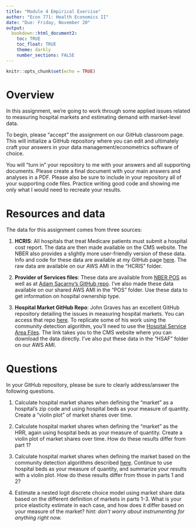 ```yaml
---
title: "Module 4 Empirical Exercise"
author: "Econ 771: Health Economics II"
date: "Due: Friday, November 20"
output: 
  bookdown::html_document2:
    toc: TRUE
    toc_float: TRUE
    theme: darkly
    number_sections: FALSE
---
```


```r
knitr::opts_chunk$set(echo = TRUE)
```

# Overview
In this assignment, we're going to work through some applied issues related to measuring hospital markets and estimating demand with market-level data.

To begin, please "accept" the assignment on our GitHub classroom page. This will initialize a GitHub repository where you can edit and ultimately craft your answers in your data management/econometrics software of choice.  

You will "turn in" your repository to me with your answers and all supporting documents. Please create a final document with your main answers and analyses in a PDF. Please also be sure to include in your repository all of your supporting code files. Practice writing good code and showing me only what I would need to recreate your results.


# Resources and data
The data for this assignment comes from three sources:

1. **HCRIS**: All hospitals that treat Medicare patients must submit a hospital cost report. The data are then made available on the CMS website. The NBER also provides a slightly more user-friendly version of these data. Info and code for these data are available at my GitHub page [here](https://github.com/imccart/HCRIS). The raw data are available on our AWS AMI in the "HCRIS" folder.

2. **Provider of Services files**: These data are available from [NBER POS](https://data.nber.org/data/provider-of-services.html) as well as at [Adam Sacarny's GitHub repo](https://github.com/asacarny/provider-of-services). I've also made these data available on our shared AWS AMI in the "POS" folder. Use these data to get information on hospital ownership type.

3. **Hospital Market GitHub Repo**: John Graves has an excellent GitHub repository detailing the issues in measuring hospital markets. You can access that repo [here](https://github.com/graveja0/health-care-markets). To replicate some of his work using the community detection algorithm, you'll need to use the [Hospital Service Area Files](https://www.cms.gov/Research-Statistics-Data-and-Systems/Statistics-Trends-and-Reports/Hospital-Service-Area-File/index). The link takes you to the CMS website where you can download the data directly. I've also put these data in the "HSAF" folder on our AWS AMI.


# Questions
In your GitHub repository, please be sure to clearly address/answer the following questions.

1. Calculate hospital market shares when defining the "market" as a hospital's zip code and using hospital beds as your measure of quantity. Create a "violin plot" of market shares over time.

2. Calculate hospital market shares when defining the "market" as the HRR, again using hospital beds as your measure of quantity. Create a violin plot of market shares over time. How do these results differ from part 1?

3. Calculate hospital market shares when defining the market based on the community detection algorithms described [here](https://github.com/graveja0/health-care-markets). Continue to use hospital beds as your measure of quantity, and summarize your results with a violin plot. How do these results differ from those in parts 1 and 2?

4. Estimate a nested logit discrete choice model using market share data based on the different definition of markets in parts 1-3. What is your price elasticity estimate in each case, and how does it differ based on your measure of the market? *hint: don't worry about instrumenting for anything right now.*


